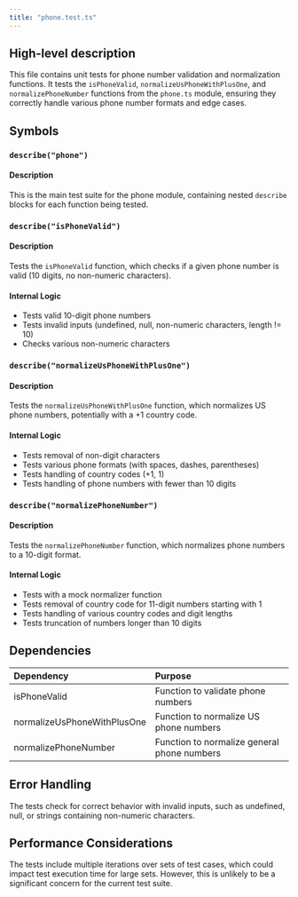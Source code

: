 ```yaml
---
title: "phone.test.ts"
---
```


## High-level description
This file contains unit tests for phone number validation and normalization functions. It tests the `isPhoneValid`, `normalizeUsPhoneWithPlusOne`, and `normalizePhoneNumber` functions from the `phone.ts` module, ensuring they correctly handle various phone number formats and edge cases.

## Symbols

### `describe("phone")`
#### Description
This is the main test suite for the phone module, containing nested `describe` blocks for each function being tested.

### `describe("isPhoneValid")`
#### Description
Tests the `isPhoneValid` function, which checks if a given phone number is valid (10 digits, no non-numeric characters).

#### Internal Logic
- Tests valid 10-digit phone numbers
- Tests invalid inputs (undefined, null, non-numeric characters, length != 10)
- Checks various non-numeric characters

### `describe("normalizeUsPhoneWithPlusOne")`
#### Description
Tests the `normalizeUsPhoneWithPlusOne` function, which normalizes US phone numbers, potentially with a +1 country code.

#### Internal Logic
- Tests removal of non-digit characters
- Tests various phone formats (with spaces, dashes, parentheses)
- Tests handling of country codes (+1, 1)
- Tests handling of phone numbers with fewer than 10 digits

### `describe("normalizePhoneNumber")`
#### Description
Tests the `normalizePhoneNumber` function, which normalizes phone numbers to a 10-digit format.

#### Internal Logic
- Tests with a mock normalizer function
- Tests removal of country code for 11-digit numbers starting with 1
- Tests handling of various country codes and digit lengths
- Tests truncation of numbers longer than 10 digits

## Dependencies
| Dependency | Purpose |
|:-----------|:--------|
| isPhoneValid | Function to validate phone numbers |
| normalizeUsPhoneWithPlusOne | Function to normalize US phone numbers |
| normalizePhoneNumber | Function to normalize general phone numbers |

## Error Handling
The tests check for correct behavior with invalid inputs, such as undefined, null, or strings containing non-numeric characters.

## Performance Considerations
The tests include multiple iterations over sets of test cases, which could impact test execution time for large sets. However, this is unlikely to be a significant concern for the current test suite.